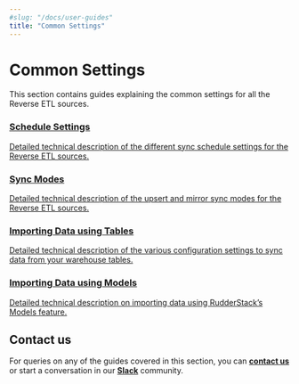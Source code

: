 ```yaml
---
#slug: "/docs/user-guides"
title: "Common Settings"
---
```


# Common Settings

This section contains guides explaining the common settings for all the Reverse ETL sources.

<div class="pageRefWrapper">
    <a href="https://www.rudderstack.com/docs/warehouse-actions/common-settings/sync-schedule-settings/">
        <div class="pageRefBlock">
            <h3>Schedule Settings</h3>
            <p>Detailed technical description of the different sync schedule settings for the Reverse ETL sources.</p>
        </div>
    </a>
    <a href="https://rudderstack.com/docs/warehouse-actions/common-settings/sync-modes/">
        <div class="pageRefBlock">
            <h3>Sync Modes</h3>
            <p>Detailed technical description of the upsert and mirror sync modes for the Reverse ETL sources.</p>
        </div>
    </a>
    <a href="https://rudderstack.com/docs/warehouse-actions/common-settings/importing-data-using-tables/">
        <div class="pageRefBlock">
            <h3>Importing Data using Tables</h3>
            <p>Detailed technical description of the various configuration settings to sync data from your warehouse tables.</p>
        </div>
    </a>
    <a href="https://rudderstack.com/docs/warehouse-actions/common-settings/importing-data-using-models/">
        <div class="pageRefBlock">
            <h3>Importing Data using Models</h3>
            <p>Detailed technical description on importing data using RudderStack’s Models feature.</p>
        </div>
    </a>
</div>

## Contact us

For queries on any of the guides covered in this section, you can [**contact us**](mailto:%20docs@rudderstack.com) or start a conversation in our [**Slack**](https://rudderstack.com/join-rudderstack-slack-community) community.
